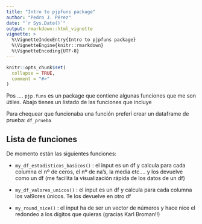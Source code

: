 ```yaml
---
title: "Intro to pjpfuns package"
author: "Pedro J. Pérez"
date: "`r Sys.Date()`"
output: rmarkdown::html_vignette
vignette: >
  %\VignetteIndexEntry{Intro to pjpfuns package}
  %\VignetteEngine{knitr::rmarkdown}
  %\VignetteEncoding{UTF-8}
---
```


```r
knitr::opts_chunk$set(
  collapse = TRUE,
  comment = "#>"
)
```

Pos .... `pjp.funs` es un package que contiene algunas funciones que me son útiles. Abajo tienes un listado de las funciones que incluye

Para chequear que funcionaba una función preferí crear un dataframe de prueba: `df_prueba`


## Lista de funciones

De momento están las siguientes funciones:

- `my_df_estadisticos_basicos()` : el input es un df y calcula para cada columna el nº de ceros, el nº de na's, la media etc.... y los devuelve como un df (me facilita la visualización rápida de los datos de un df)


- `my_df_valores_unicos()` : el input es un df y calcula para cada columna los val9ores únicos. Te los devuelve en otro df


- `my_round_nice()` : el input ha de ser un vector de números y hace nice el redondeo a los dígitos que quieras (gracias Karl Broman!!)

